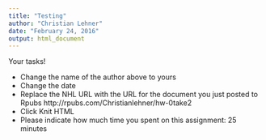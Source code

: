 ```yaml
---
title: "Testing"
author: "Christian Lehner"
date: "February 24, 2016"
output: html_document
---
```


Your tasks!

* Change the name of the author above to yours
* Change the date
* Replace the NHL URL with the URL for the document you just posted to Rpubs http://rpubs.com/Christianlehner/hw-0take2
* Click Knit HTML
* Please indicate how much time you spent on this assignment: 25 minutes
